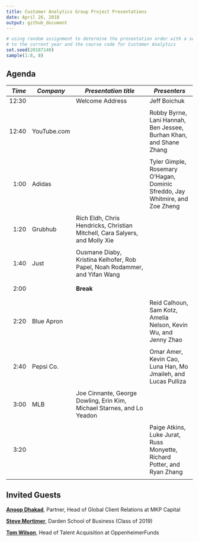 ```yaml
---
title: Customer Analytics Group Project Presentations
date: April 26, 2018
output: github_document
---
```


```r
# using random assignment to determine the presentation order with a seed equal 
# to the current year and the course code for Customer Analytics
set.seed(20187140)
sample(1:8, 8)
```

## Agenda
*Time*  | *Company* | *Presentation title* | *Presenters*
---:| -------- | --------------------------------------- | ---------------------
12:30	|   |	Welcome Address | Jeff Boichuk
      |   |		|		|
12:40	|	YouTube.com	|		|	Robby Byrne, Lani Hannah, Ben Jessee, Burhan Khan, and Shane Zhang
      |   |		|		| 
1:00	| Adidas|		|	Tyler Gimple, Rosemary O'Hagan, Dominic Sfreddo, Jay Whitmire, and Zoe Zheng
      |   |		|		|
1:20	|	Grubhub		|	Rich Eldh, Chris Hendricks, Christian Mitchell, Cara Salyers, and Molly Xie
      |   |		|		|
1:40	|	Just	|	Ousmane Diaby, Kristina Kelhofer, Rob Papel, Noah Rodammer, and Yifan Wang
      |   |		|		|
      |   |		|		|
2:00	|	  |	**Break**	|
      |   |		|		|
      |   |		|		|
2:20	|	Blue Apron	|		|	Reid Calhoun, Sam Kotz, Amelia Nelson, Kevin Wu, and Jenny Zhao
      |   |		|		|
2:40	|	Pepsi Co.	|		|	Omar Amer, Kevin Cao, Luna Han, Mo Jmaileh, and Lucas Pulliza
      |   |		|		|
3:00	|		MLB		|	Joe Cinnante, George Dowling, Erin Kim, Michael Starnes, and Lo Yeadon
      |   |		|		|
3:20	|		|		|	Paige Atkins, Luke Jurat, Russ Monyette, Richard Potter, and Ryan Zhang
      |   |		|		|

## Invited Guests
[**Anoop Dhakad**](https://www.linkedin.com/in/anoopdhakad/), Partner, Head of Global Client Relations at MKP Capital

[**Steve Mortimer**](https://www.linkedin.com/in/stevenmmortimer/), Darden School of Business (Class of 2019)

[**Tom Wilson**](https://www.linkedin.com/in/tom-wilson-993b28/), Head of Talent Acquisition at OppenheimerFunds